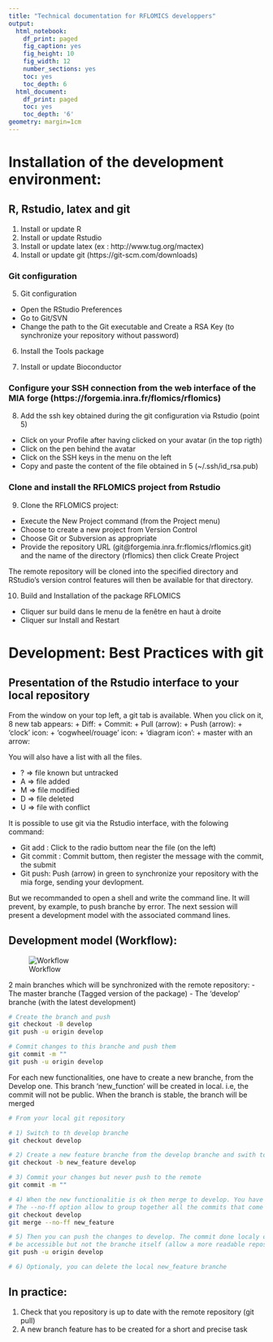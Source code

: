 ```yaml
---
title: "Technical documentation for RFLOMICS developpers"
output:
  html_notebook:
    df_print: paged
    fig_caption: yes
    fig_height: 10
    fig_width: 12
    number_sections: yes
    toc: yes
    toc_depth: 6
  html_document:
    df_print: paged
    toc: yes
    toc_depth: '6'
geometry: margin=1cm
---
```



# Installation of the development environment:


## R, Rstudio, latex and git 

1. Install or update R
2. Install or update Rstudio
3. Install or update latex (ex : http://www.tug.org/mactex)
4. Install or update git (https://git-scm.com/downloads)

### Git configuration

5. Git configuration
  +	Open the RStudio Preferences
  +	Go to Git/SVN
  + Change the path to the Git executable and Create a RSA Key (to synchronize your 
  repository without password)

6. Install the Tools package

7. Install or update Bioconductor

### Configure your SSH connection from the web interface of the MIA forge (https://forgemia.inra.fr/flomics/rflomics)

8.	Add the ssh key obtained during the git configuration via Rstudio (point 5)

  +	Click on your Profile after having clicked on your avatar (in the top rigth)
  +	Click on the pen behind the avatar
  +	Click on the SSH keys in the menu on the left
  + Copy and paste the content of the file obtained in 5 (~/.ssh/id_rsa.pub)

### Clone and install the RFLOMICS project from Rstudio 

9.	Clone the RFLOMICS project:
  +	Execute the New Project command (from the Project menu)
  +	Choose to create a new project from Version Control
  + Choose Git or Subversion as appropriate
  + Provide the repository URL (git@forgemia.inra.fr:flomics/rflomics.git) 
  and the name of the directory (rflomics) then click Create Project 

The remote repository will be cloned into the specified directory and RStudio's version control 
features will then be available for that directory.

10.	Build and Installation of the package RFLOMICS
  +	Cliquer sur build dans le menu de la fenêtre en haut à droite
  +	Cliquer sur Install and Restart

# Development: Best Practices with git     

## Presentation of the Rstudio interface to your local repository

From the window on your top left, a git tab is available. When you click on it,
8 new tab appears:
  + Diff:
  + Commit:
  + Pull (arrow):
  + Push (arrow):
  + 'clock' icon:
  + 'cogwheel/rouage' icon:
  + 'diagram icon':
  +  master with an arrow:

You will also have a list with all the files.

  + ? => file known but untracked
  + A => file added
  + M => file modified
  + D => file deleted
  + U => file with conflict
  
It is possible to use git via the Rstudio interface, with the folowing command:

  +	Git add : Click to the radio buttom near the file (on the left)
  +	Git commit : Commit buttom, then register the message with the commit, the submit
  + Git push: Push (arrow) in green to synchronize your repository with the mia forge, sending
  your devlopment.

But we recommanded to open a shell and write the command line. It will prevent, by example,
to push branche by error.
The next session will present a development model with the associated command lines. 
  
## Development model (Workflow):

![Workflow](Git_Workflow.png)

2 main branches which will be synchronized with the remote repository:
- The master branche (Tagged version of the package)
- The 'develop' branche (with the latest development)

```bash
# Create the branch and push 
git checkout -B develop
git push -u origin develop

# Commit changes to this branche and push them
git commit -m "" 
git push -u origin develop

```


For each new functionalities, one have to create a new branche, from the Develop one.
This branch 'new_function' will be created in local. i.e, the commit will not be public.
When the branch is stable, the branch will be merged  

```bash

# From your local git repository

# 1) Switch to th develop branche
git checkout develop

# 2) Create a new feature branche from the develop branche and swith to it
git checkout -b new_feature develop

# 3) Commit your changes but never push to the remote
git commit -m "" 

# 4) When the new functionalitie is ok then merge to develop. You have to switch to develop then merge.
# The --no-ff option allow to group together all the commits that come from the new_feature branch 
git checkout develop
git merge --no-ff new_feature

# 5) Then you can push the changes to develop. The commit done localy on the new_feature branche will
# be accessible but not the branche itself (allow a more readable repository).  
git push -u origin develop

# 6) Optionaly, you can delete the local new_feature branche
```


## In practice:

1. Check that you repository is up to date with the remote repository (git pull)
2. A new branch feature has to be created for a short and precise task



